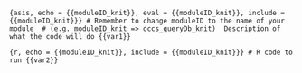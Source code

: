 ```{asis, echo = {{moduleID_knit}}, eval = {{moduleID_knit}}, include = {{moduleID_knit}}}
# Remember to change moduleID to the name of your module 
# (e.g. moduleID_knit => occs_queryDb_knit) 
Description of what the code will do {{var1}}
```

```{r, echo = {{moduleID_knit}}, include = {{moduleID_knit}}}
# R code to run {{var2}}
```
